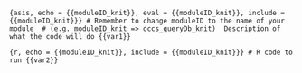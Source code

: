 ```{asis, echo = {{moduleID_knit}}, eval = {{moduleID_knit}}, include = {{moduleID_knit}}}
# Remember to change moduleID to the name of your module 
# (e.g. moduleID_knit => occs_queryDb_knit) 
Description of what the code will do {{var1}}
```

```{r, echo = {{moduleID_knit}}, include = {{moduleID_knit}}}
# R code to run {{var2}}
```
